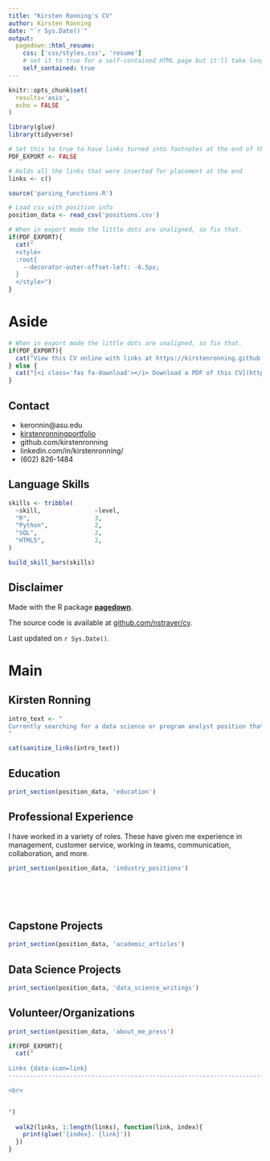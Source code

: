 ```yaml
---
title: "Kirsten Ronning's CV"
author: Kirsten Ronning
date: "`r Sys.Date()`"
output:
  pagedown::html_resume:
    css: ['css/styles.css', 'resume']
    # set it to true for a self-contained HTML page but it'll take longer to render
    self_contained: true
---
```


```r
knitr::opts_chunk$set(
  results='asis', 
  echo = FALSE
)

library(glue)
library(tidyverse)

# Set this to true to have links turned into footnotes at the end of the document
PDF_EXPORT <- FALSE

# Holds all the links that were inserted for placement at the end
links <- c()

source('parsing_functions.R')

# Load csv with position info
position_data <- read_csv('positions.csv')
```


```r
# When in export mode the little dots are unaligned, so fix that. 
if(PDF_EXPORT){
  cat("
  <style>
  :root{
    --decorator-outer-offset-left: -6.5px;
  }
  </style>")
}
```


Aside
================================================================================




```r
# When in export mode the little dots are unaligned, so fix that. 
if(PDF_EXPORT){
  cat("View this CV online with links at https://kirstenronning.github.io/CV2/")
} else {
  cat("[<i class='fas fa-download'></i> Download a PDF of this CV](https://github.com/kirstenronning/CV2/blob/c6ecae5ec9cf1b0f289f889fde31ee0643442f34/Kirsten%20Ronning%E2%80%99s%20CV.pdf)")
}
```

Contact {#contact}
--------------------------------------------------------------------------------


- <i class="fa fa-envelope"></i> keronnin@asu.edu
- <i class="fa fa-link"></i> [kirstenronningportfolio](https://kirstenronning.github.io/portfolio/)
- <i class="fa fa-github"></i> github.com/kirstenronning
- <i class="fa fa-linkedin"></i> linkedin.com/in/kirstenronning/
- <i class="fa fa-phone"></i> (602) 826-1484



Language Skills {#skills}
--------------------------------------------------------------------------------

```r
skills <- tribble(
  ~skill,               ~level,
  "R",                  3,
  "Python",             2,
  "SQL",                2,
  "HTML5",              2,
)

build_skill_bars(skills)
```





Disclaimer {#disclaimer}
--------------------------------------------------------------------------------

Made with the R package [**pagedown**](https://github.com/rstudio/pagedown). 

The source code is available at [github.com/nstrayer/cv](https://github.com/nstrayer/cv).

Last updated on `r Sys.Date()`.




Main
================================================================================

Kirsten Ronning {#title}
--------------------------------------------------------------------------------


```r
intro_text <- "
Currently searching for a data science or program analyst position that allows me to build tools using visualization and machine learning to help people explore and understand their data. 
"

cat(sanitize_links(intro_text))
```



Education {data-icon=graduation-cap data-concise=true}
--------------------------------------------------------------------------------

```r
print_section(position_data, 'education')
```


Professional Experience {data-icon=briefcase}
--------------------------------------------------------------------------------

::: aside
I have worked in a variety of roles. These have given me experience in management, customer service, working in teams, communication, collaboration, and more.  
:::

```r
print_section(position_data, 'industry_positions')
```

<br>
<br>
<br>

Capstone Projects {data-icon=book}
--------------------------------------------------------------------------------

```r
print_section(position_data, 'academic_articles')
```


Data Science Projects {data-icon=chart-line}
--------------------------------------------------------------------------------

```r
print_section(position_data, 'data_science_writings')
```



Volunteer/Organizations {data-icon=users}
--------------------------------------------------------------------------------

```r
print_section(position_data, 'about_me_press')
```



```r
if(PDF_EXPORT){
  cat("
  
Links {data-icon=link}
--------------------------------------------------------------------------------

<br>


")
  
  walk2(links, 1:length(links), function(link, index){
    print(glue('{index}. {link}'))
  })
}
```


